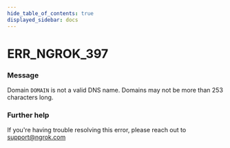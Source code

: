 ```yaml
---
hide_table_of_contents: true
displayed_sidebar: docs
---
```



# ERR_NGROK_397

### Message
Domain `DOMAIN` is not a valid DNS name. Domains may not be more than 253 characters long.

<ErrorDetails error='err_ngrok_397' />


### Further help
If you're having trouble resolving this error, please reach out to [support@ngrok.com](mailto:support@ngrok.com?subject=Help%20with%20ERR_NGROK_397)

